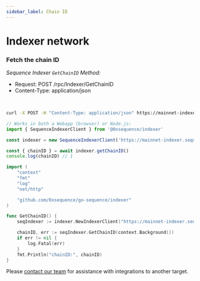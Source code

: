 ```yaml
---
sidebar_label: Chain ID
---
```



# Indexer network

### Fetch the chain ID

*Sequence Indexer `GetChainID` Method:*

* Request: POST /rpc/Indexer/GetChainID
* Content-Type: application/json

<br />

<Tabs>
<TabItem value="curl" label="curl">

```bash class=wrap
curl -X POST -H "Content-Type: application/json" https://mainnet-indexer.sequence.app/rpc/Indexer/GetChainID
```

</TabItem>
<TabItem value="js" label="Javascript / Typescript">

```ts
// Works in both a Webapp (browser) or Node.js:
import { SequenceIndexerClient } from '@0xsequence/indexer'

const indexer = new SequenceIndexerClient('https://mainnet-indexer.sequence.app')

const { chainID } = await indexer.getChainID()
console.log(chainID) // 1
```

</TabItem>
<TabItem value="golang" label="Go">

```go
import (
	"context"
	"fmt"
	"log"
	"net/http"

	"github.com/0xsequence/go-sequence/indexer"
)

func GetChainID() {
	seqIndexer := indexer.NewIndexerClient("https://mainnet-indexer.sequence.app", http.DefaultClient)

	chainID, err := seqIndexer.GetChainID(context.Background())
	if err != nil {
		log.Fatal(err)
	}
	fmt.Println("chainID:", chainID)
}
```

</TabItem>
<TabItem value="other" label="Other">

Please [contact our team](/support) for assistance with integrations to another target.

</TabItem>
</Tabs>
